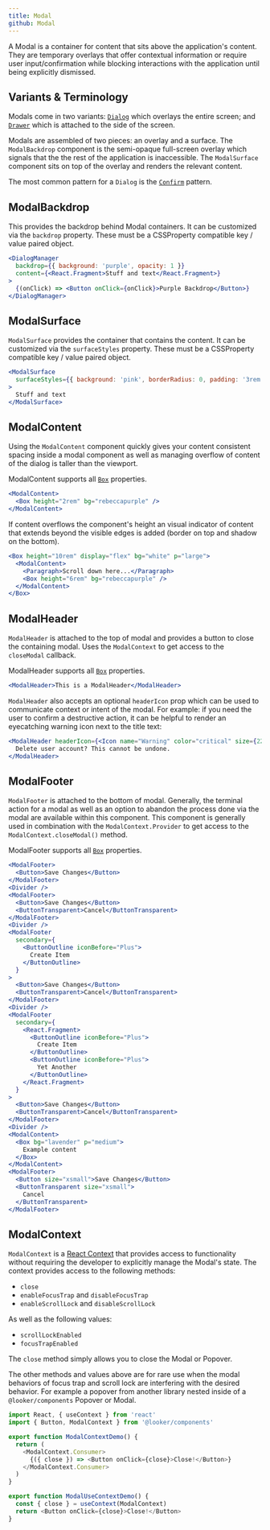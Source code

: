 ```yaml
---
title: Modal
github: Modal
---
```



A Modal is a container for content that sits above the application's content. They are temporary overlays that offer contextual information or require user input/confirmation while blocking interactions with the application until being explicitly dismissed.

## Variants & Terminology

Modals come in two variants: [`Dialog`](/components/modals/dialog) which overlays the entire screen; and [`Drawer`](/components/modals/drawer) which is attached to the side of the screen.

Modals are assembled of two pieces: an overlay and a surface. The `ModalBackdrop` component is the semi-opaque full-screen overlay which signals that the the rest of the application is inaccessible. The `ModalSurface` component sits on top of the overlay and renders the relevant content.

The most common pattern for a `Dialog` is the [`Confirm`](/components/modals/confirm) pattern.

## ModalBackdrop

This provides the backdrop behind Modal containers. It can be customized via the `backdrop` property. These must be a CSSProperty compatible key / value paired object.

```jsx
<DialogManager
  backdrop={{ background: 'purple', opacity: 1 }}
  content={<React.Fragment>Stuff and text</React.Fragment>}
>
  {(onClick) => <Button onClick={onClick}>Purple Backdrop</Button>}
</DialogManager>
```

## ModalSurface

`ModalSurface` provides the container that contains the content. It can be customized via the `surfaceStyles` property. These must be a CSSProperty compatible key / value paired object.

```jsx
<ModalSurface
  surfaceStyles={{ background: 'pink', borderRadius: 0, padding: '3rem' }}
>
  Stuff and text
</ModalSurface>
```

## ModalContent

<Props of="ModalContent" />

Using the `ModalContent` component quickly gives your content consistent spacing inside a modal component as well as managing overflow of content of the dialog is taller than the viewport.

ModalContent supports all [`Box`](/src-documentation-components-box) properties.

```jsx
<ModalContent>
  <Box height="2rem" bg="rebeccapurple" />
</ModalContent>
```

If content overflows the component's height an visual indicator of content that extends beyond the visible edges is added (border on top and shadow on the bottom).

```jsx
<Box height="10rem" display="flex" bg="white" p="large">
  <ModalContent>
    <Paragraph>Scroll down here...</Paragraph>
    <Box height="6rem" bg="rebeccapurple" />
  </ModalContent>
</Box>
```

## ModalHeader

<Props of="ModalHeader" />

`ModalHeader` is attached to the top of modal and provides a button to close the containing modal. Uses the `ModalContext` to get access to the `closeModal` callback.

ModalHeader supports all [`Box`](/src-documentation-components-box) properties.

```jsx
<ModalHeader>This is a ModalHeader</ModalHeader>
```

`ModalHeader` also accepts an optional `headerIcon` prop which can be used to communicate context or intent of the modal. For example: if you need the user to confirm a destructive action, it can be helpful to render an eyecatching warning icon next to the title text:

```jsx
<ModalHeader headerIcon={<Icon name="Warning" color="critical" size={22} />}>
  Delete user account? This cannot be undone.
</ModalHeader>
```

## ModalFooter

<Props of="ModalFooter" />

`ModalFooter` is attached to the bottom of modal. Generally, the terminal action for a modal as well as an option to abandon the process done via the modal are available within this component. This component is generally used in combination with the `ModalContext.Provider` to get access to the `ModalContext.closeModal()` method.

ModalFooter supports all [`Box`](/src-documentation-components-box) properties.

```jsx
<ModalFooter>
  <Button>Save Changes</Button>
</ModalFooter>
<Divider />
<ModalFooter>
  <Button>Save Changes</Button>
  <ButtonTransparent>Cancel</ButtonTransparent>
</ModalFooter>
<Divider />
<ModalFooter
  secondary={
    <ButtonOutline iconBefore="Plus">
      Create Item
    </ButtonOutline>
  }
>
  <Button>Save Changes</Button>
  <ButtonTransparent>Cancel</ButtonTransparent>
</ModalFooter>
<Divider />
<ModalFooter
  secondary={
    <React.Fragment>
      <ButtonOutline iconBefore="Plus">
        Create Item
      </ButtonOutline>
      <ButtonOutline iconBefore="Plus">
        Yet Another
      </ButtonOutline>
    </React.Fragment>
  }
>
  <Button>Save Changes</Button>
  <ButtonTransparent>Cancel</ButtonTransparent>
</ModalFooter>
<Divider />
<ModalContent>
  <Box bg="lavender" p="medium">
    Example content
  </Box>
</ModalContent>
<ModalFooter>
  <Button size="xsmall">Save Changes</Button>
  <ButtonTransparent size="xsmall">
    Cancel
  </ButtonTransparent>
</ModalFooter>
```

## ModalContext

`ModalContext` is a [React Context](https://reactjs.org/docs/context.html) that provides access to functionality without requiring the developer to explicitly manage the Modal's state. The context provides access to the following methods:

- `close`
- `enableFocusTrap` and `disableFocusTrap`
- `enableScrollLock` and `disableScrollLock`

As well as the following values:

- `scrollLockEnabled`
- `focusTrapEnabled`

The `close` method simply allows you to close the Modal or Popover.

The other methods and values above are for rare use when the modal behaviors of focus trap and scroll lock are interfering with the desired behavior. For example a popover from another library nested inside of a `@looker/components` Popover or Modal.

```js static
import React, { useContext } from 'react'
import { Button, ModalContext } from '@looker/components'

export function ModalContextDemo() {
  return (
    <ModalContext.Consumer>
      {({ close }) => <Button onClick={close}>Close!</Button>}
    </ModalContext.Consumer>
  )
}

export function ModalUseContextDemo() {
  const { close } = useContext(ModalContext)
  return <Button onClick={close}>Close!</Button>
}
```
